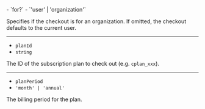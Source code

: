 <Properties>
  - `for?`
  - `'user' | 'organization'`

  Specifies if the checkout is for an organization. If omitted, the checkout defaults to the current user.

  ---

  - `planId`
  - `string`

  The ID of the subscription plan to check out (e.g. `cplan_xxx`).

  ---

  - `planPeriod`
  - `'month' | 'annual'`

  The billing period for the plan.
</Properties>
